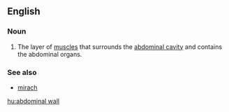==English==
{{wikipedia}}
===Noun===
{{en-noun|sg=[[abdominal]] [[wall]]}}

#The layer of [[muscle]]s that surrounds the [[abdominal cavity]] and contains the abdominal organs.

===See also===
*[[mirach]]

[[hu:abdominal wall]]